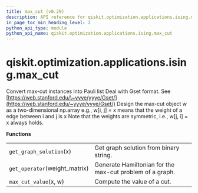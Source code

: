 ```yaml
---
title: max_cut (v0.29)
description: API reference for qiskit.optimization.applications.ising.max_cut in qiskit v0.29
in_page_toc_min_heading_level: 2
python_api_type: module
python_api_name: qiskit.optimization.applications.ising.max_cut
---
```


<span id="module-qiskit.optimization.applications.ising.max_cut" />

<span id="qiskit-optimization-applications-ising-max-cut" />

# qiskit.optimization.applications.ising.max\_cut

Convert max-cut instances into Pauli list Deal with Gset format. See [https://web.stanford.edu/\~yyye/yyye/Gset/](https://web.stanford.edu/~yyye/yyye/Gset/) Design the max-cut object w as a two-dimensional np.array e.g., w\[i, j] = x means that the weight of a edge between i and j is x Note that the weights are symmetric, i.e., w\[j, i] = x always holds.

**Functions**

|                                |                                                          |
| ------------------------------ | -------------------------------------------------------- |
| `get_graph_solution`(x)        | Get graph solution from binary string.                   |
| `get_operator`(weight\_matrix) | Generate Hamiltonian for the max-cut problem of a graph. |
| `max_cut_value`(x, w)          | Compute the value of a cut.                              |

